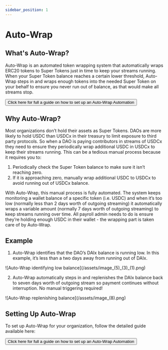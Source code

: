 ```yaml
---
sidebar_position: 1
---
```



# Auto-Wrap

## What's Auto-Wrap?

Auto-Wrap is an automated token wrapping system that automatically wraps ERC20 tokens to Super Tokens just in time to keep your streams running. When your Super Token balance reaches a certain lower threshold, Auto-Wrap steps in and wraps enough tokens into the needed Super Token on your behalf to ensure you never run out of balance, as that would make all streams stop.

<div style={{ textAlign: 'center', margin: '20px' }}>
   <Button variant="contained" style={{ backgroundColor: 'green', fontSize: '16px', padding: '10px 20px' }} component={Link} to="https://www.notion.so/superfluidhq/Setting-Up-Superfluid-Auto-Wrap-9a565d53bbee4bdc953cc2a656c43761">Click here for full a guide on how to set up an Auto-Wrap Automation</Button>
</div>

## Why Auto-Wrap?

Most organizations don’t hold their assets as Super Tokens. DAOs are more likely to hold USDC than USDCx in their treasury to limit exposure to third party protocols. So when a DAO is paying contributors in streams of USDCx they need to ensure they periodically wrap additional USDC in USDCx to keep their streams running. This can be a tedious manual process because it requires you to:

1. Periodically check the Super Token balance to make sure it isn’t reaching zero.
2. If it is approaching zero, manually wrap additional USDC to USDCx to avoid running out of USDCx balance.

With Auto-Wrap, this manual process is fully automated. The system keeps monitoring a wallet balance of a specific token (i.e. USDC) and when it’s too low (normally less than 2 days worth of outgoing streaming) it automatically wraps a variable amount (normally 7 days worth of outgoing streaming) to keep streams running over time. All payroll admin needs to do is ensure they’re holding enough USDC in their wallet - the wrapping part is taken care of by Auto-Wrap.

## Example

1. Auto-Wrap identifies that the DAO’s DAIx balance is running low. In this example, it’s less than a two days away from running out of DAIx.

<div style={{ display: 'flex', justifyContent: 'center' }}>
![Auto-Wrap identifying low balance](/assets/image_(5)_(3)_(1).png)
</div>

2. Auto-Wrap automatically steps in and replenishes the DAIx balance back to seven days worth of outgoing stream so payment continues without interruption. No manual triggering required!

<div style={{ display: 'flex', justifyContent: 'center' }}>
![Auto-Wrap replenishing balance](/assets/image_(8).png)
</div>

## Setting Up Auto-Wrap

To set up Auto-Wrap for your organization, follow the detailed guide available here:

<div style={{ textAlign: 'center', margin: '20px' }}>
   <Button variant="contained" style={{ backgroundColor: 'green', fontSize: '16px', padding: '10px 20px' }} component={Link} to="https://www.notion.so/superfluidhq/Setting-Up-Superfluid-Auto-Wrap-9a565d53bbee4bdc953cc2a656c43761">Click here for full a guide on how to set up an Auto-Wrap Automation</Button>
</div>
